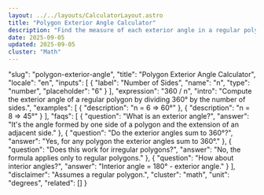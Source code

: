 ```yaml
---
layout: ../../layouts/CalculatorLayout.astro
title: "Polygon Exterior Angle Calculator"
description: "Find the measure of each exterior angle in a regular polygon."
date: 2025-09-05
updated: 2025-09-05
cluster: "Math"
---
```


  "slug": "polygon-exterior-angle",
  "title": "Polygon Exterior Angle Calculator",
  "locale": "en",
  "inputs": [
    { "label": "Number of Sides", "name": "n", "type": "number", "placeholder": "6" }
  ],
  "expression": "360 / n",
  "intro": "Compute the exterior angle of a regular polygon by dividing 360° by the number of sides.",
  "examples": [
    { "description": "n = 6 ⇒ 60°" },
    { "description": "n = 8 ⇒ 45°" }
  ],
  "faqs": [
    { "question": "What is an exterior angle?", "answer": "It's the angle formed by one side of a polygon and the extension of an adjacent side." },
    { "question": "Do the exterior angles sum to 360°?", "answer": "Yes, for any polygon the exterior angles sum to 360°." },
    { "question": "Does this work for irregular polygons?", "answer": "No, the formula applies only to regular polygons." },
    { "question": "How about interior angles?", "answer": "Interior angle = 180° - exterior angle." }
  ],
  "disclaimer": "Assumes a regular polygon.",
  "cluster": "math",
  "unit": "degrees",
  "related": []
}

<Calculator schema={schema} />
